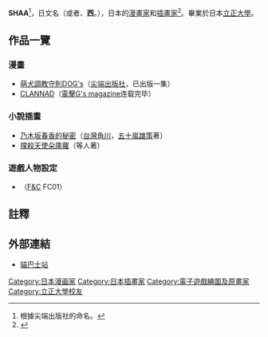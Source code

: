 {{NotChineseTitle|time=2015-12-14T04:46:13+00:00}}
{{漫畫}}
'''SHAA'''<ref>根據尖端出版社的命名。</ref>，日文名'''{{lang|ja|しゃあ}}'''（或者'''{{lang|ja|シャア}}'''、'''西'''。{{bd||3月28日|catIdx=Shaa}}），日本的[[漫畫家|漫畫家]]和[[插畫家|插畫家]]<ref>{{Cite web |url=https://shop.kadokawa.com.tw/product_detail2296.htm |title=乃木坂春香的秘密 (7)-台灣角川KADOKAWA |accessdate=2018-07-17 |archive-date=2018-07-17 |archive-url=https://web.archive.org/web/20180717071019/https://shop.kadokawa.com.tw/product_detail2296.htm |dead-url=no }}</ref>。畢業於日本[[立正大學|立正大學]]。

== 作品一覽 ==
=== 漫畫 ===
*[[萌犬調教守則DOG's|萌犬調教守則DOG's]]（[[尖端出版社|尖端出版社]]，已出版一集）
*[[CLANNAD|CLANNAD]]（[[電擊G's_magazine|電擊G's magazine]]连载完毕）

=== 小說插畫 ===
*[[乃木坂春香的秘密|乃木坂春香的秘密]]（[[台灣角川|台灣角川]]，[[五十嵐雄策|五十嵐雄策]]著）
*[[撲殺天使朵庫蘿|撲殺天使朵庫蘿]]（{{lang|ja|[[おかゆまさき|おかゆまさき]]}}等人著）
=== 遊戲人物設定 ===
*{{lang|ja|[[こなたよりかなたまで|こなたよりかなたまで]]}}（[[F&C|F&C]] FC01）

== 註釋 ==
{{reflist}}

== 外部連結 ==
*[http://www5c.biglobe.ne.jp/~nekobasu/ 貓巴士站]{{Wayback|url=http://www5c.biglobe.ne.jp/~nekobasu/ |date=20071012231544 }}
{{DEFAULTSORT:Shaa}}

[[Category:日本漫画家|Category:日本漫画家]]
[[Category:日本插畫家|Category:日本插畫家]]
[[Category:電子遊戲繪圖及原畫家|Category:電子遊戲繪圖及原畫家]]
[[Category:立正大學校友|Category:立正大學校友]]